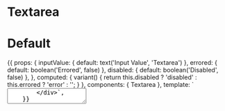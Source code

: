 
<Meta title="Form fields/Textarea" component={Textarea} />

# Textarea

<Props of={Textarea} />

# Default

<Preview>
  <Story name="Defaults">
    {{
      props: {
        inputValue: {
          default: text('Input Value', 'Textarea')
        },
        errored: {
          default: boolean('Errored', false)
        },
        disabled: {
          default: boolean('Disabled', false)
        },
      },
      computed: {
        variant() {
          return this.disabled ? 'disabled' : this.errored ? 'error' : '';
        }
      },
      components: {
        Textarea
      },
      template: `
        <div class="py-16 flex justify-center">
          <Textarea
            placeholder="Textarea Placeholder"
            v-model="inputValue"
            :variant="variant"
          />
        </div>`,
    }}
  </Story>
</Preview>

# Disabled

<Preview>
  <Story name="Disabled">
    {{
      components: {
        Textarea
      },
      template: `
        <div class="py-16 flex justify-center">
          <Textarea
            placeholder="Textarea Placeholder"
            variant="disabled"
          />
        </div>`,
    }}
  </Story>
</Preview>

# Error

<Preview>
  <Story name="Error">
    {{
      props: {
        inputValue: {
          default: text('Input Value', 'Textarea')
        },
      },
      components: {
        Textarea
      },
      template: `
        <div class="py-16 flex justify-center">
          <Textarea
            class="w-full max-w-sm"
            placeholder="Textarea Placeholder"
            variant="error"
            v-model="inputValue"
          />
        </div>`,
    }}
  </Story>
</Preview>
